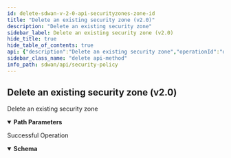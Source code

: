 ```yaml
---
id: delete-sdwan-v-2-0-api-securityzones-zone-id
title: "Delete an existing security zone (v2.0)"
description: "Delete an existing security zone"
sidebar_label: Delete an existing security zone (v2.0)
hide_title: true
hide_table_of_contents: true
api: {"description":"Delete an existing security zone","operationId":"delete-sdwan-v2.0-api-securityzones-zone_id","parameters":[{"description":"Security Zone Id","in":"path","name":"zone_id","required":true,"schema":{"description":"Zone Id","type":"string"}}],"responses":{"200":{"content":{"application/json":{"schema":{"properties":{"description":{"description":"Description: Size(max = 256, error = SECURITYZONE_DESCRIPTION_INVALID: Security zone description exceeds limit., min = 0) ","type":"string"},"id":{"description":"Id","type":"string"},"name":{"description":"Name: Size(max = 128, error = SECURITYZONE_NAME_INVALID: Security zone name exceeds limit., min = 0) Required(error = SECURITYZONE_NAME_REQUIRED: Security zone name required.) ","type":"string"}},"required":["name"]}}},"description":"Successful Operation"}},"tags":["Security Policy"],"method":"delete","path":"/sdwan/v2.0/api/securityzones/{zone_id}","servers":[{"url":"https://api.sase.paloaltonetworks.com"}],"info":{"contact":{},"description":"List of APIs used to manage your security policy rules that include security zones, element security  zones, site security zones, global prefix filters, local prefix filters, security policy rule order, security policy rules, security policy sets, prefix filters, tenant filters, next generation firewall security policy prefixes, rules, policy sets, and policy set stacks.","title":"Security Policy","version":"Latest"},"postman":{"name":"Delete an existing security zone (v2.0)","description":{"content":"Delete an existing security zone","type":"text/plain"},"url":{"path":["sdwan","v2.0","api","securityzones",":zone_id"],"host":["{{baseUrl}}"],"query":[],"variable":[{"disabled":false,"description":{"content":"(Required) Security Zone Id","type":"text/plain"},"type":"any","value":"","key":"zone_id"}]},"header":[{"key":"Accept","value":"application/json"}],"method":"DELETE"}}
sidebar_class_name: "delete api-method"
info_path: sdwan/api/security-policy
---
```



## Delete an existing security zone (v2.0)



Delete an existing security zone

<details style={{"marginBottom":"1rem"}} data-collapsed={false} open={true}><summary style={{}}><strong>Path Parameters</strong></summary><div><ul><ParamsItem className={"paramsItem"} param={{"description":"Security Zone Id","in":"path","name":"zone_id","required":true,"schema":{"description":"Zone Id","type":"string"}}}></ParamsItem></ul></div></details><div><ApiTabs><TabItem label={"200"} value={"200"}><div>

Successful Operation

</div><div><MimeTabs groupId={"mime-type"}><TabItem label={"application/json"} value={"application/json"}><SchemaTabs groupId={"schema-tabs"}><TabItem label={"Schema"} value={"Schema"}><details style={{}} data-collapsed={false} open={true}><summary style={{"textAlign":"left"}}><strong>Schema</strong></summary><div style={{"textAlign":"left","marginLeft":"1rem"}}></div><ul style={{"marginLeft":"1rem"}}><SchemaItem collapsible={false} name={"description"} required={false} schemaDescription={"Description: Size(max = 256, error = SECURITYZONE_DESCRIPTION_INVALID: Security zone description exceeds limit., min = 0) "} schemaName={"string"} qualifierMessage={undefined} defaultValue={undefined}></SchemaItem><SchemaItem collapsible={false} name={"id"} required={false} schemaDescription={"Id"} schemaName={"string"} qualifierMessage={undefined} defaultValue={undefined}></SchemaItem><SchemaItem collapsible={false} name={"name"} required={false} schemaDescription={"Name: Size(max = 128, error = SECURITYZONE_NAME_INVALID: Security zone name exceeds limit., min = 0) Required(error = SECURITYZONE_NAME_REQUIRED: Security zone name required.) "} schemaName={"string"} qualifierMessage={undefined} defaultValue={undefined}></SchemaItem></ul></details></TabItem><TabItem label={"Example (from schema)"} value={"Example (from schema)"}><ResponseSamples responseExample={"{\n  \"description\": \"string\",\n  \"id\": \"string\",\n  \"name\": \"string\"\n}"} language={"json"}></ResponseSamples></TabItem></SchemaTabs></TabItem></MimeTabs></div></TabItem></ApiTabs></div>
      